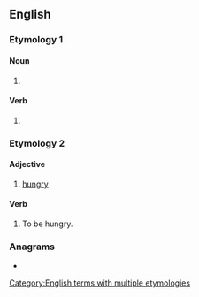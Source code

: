 ==English==

===Etymology 1===

====Noun====
{{en-noun}}

# {{obsolete spelling of|en|yawp}}

====Verb====
{{en-verb}}

# {{obsolete spelling of|en|yawp}}

===Etymology 2===

====Adjective====
{{en-adj|?}}

# {{lb|en|Scotland}} [[hungry]]

====Verb====
{{en-verb}}

# {{lb|en|Scotland|intransitive}} To be hungry.

===Anagrams===
* {{anagrams|en|a=apuy|PuYa|ay up|ayup|puya}}

[[Category:English terms with multiple etymologies]]